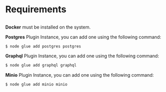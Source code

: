 
<Meta pageTitle="Requirements | Storage Plugin" description="Requirements | Storage Plugin" />





# Requirements

##

**Docker** must be installed on the system.

**Postgres** Plugin Instance, you can add one using the following command:
```sh
$ node glue add postgres postgres
```

**Graphql** Plugin Instance, you can add one using the following command:
```sh
$ node glue add graphql graphql
```

**Minio** Plugin Instance, you can add one using the following command:
```sh
$ node glue add minio minio
```
